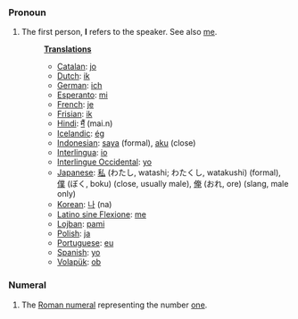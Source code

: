 ===Pronoun===
# The first person, '''I''' refers to the speaker. See also [[me]].
#:'''[[Translation]]s'''
#:*[[Catalan]]: [[jo]]
#:*[[Dutch]]: [[ik]]
#:*[[German]]: [[ich]]
#:*[[Esperanto]]: [[mi]]
#:*[[French]]: [[je]]
#:*[[Frisian]]: [[ik]]
#:*[[Hindi]]: [[मैं]] (mai.n)
#:*[[Icelandic]]: [[ég]]
#:*[[Indonesian]]: [[saya]] (formal), [[aku]] (close)
#:*[[Interlingua]]: [[io]]
#:*[[Interlingue Occidental]]: [[yo]]
#:*[[Japanese]]: [[私]] (わたし, watashi; わたくし, watakushi) (formal), [[僕]] (ぼく, boku) (close, usually male), [[俺]] (おれ, ore) (slang, male only)
#:*[[Korean]]: [[나]] (na)
#:*[[Latino sine Flexione]]: [[me]]
#:*[[Lojban]]: [[pami]]
#:*[[Polish]]: [[ja]]
#:*[[Portuguese]]: [[eu]]
#:*[[Spanish]]: [[yo]]
#:*[[Volapük]]: [[ob]]

===Numeral===
#The [[Roman numeral]] representing the number [[one]].